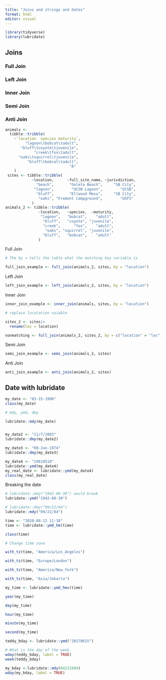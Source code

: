 ```yaml
---
title: "Joins and strings and dates"
format: html
editor: visual
---
```


```r
library(tidyverse)
library(lubridate)
```

## Joins

### Full Join

### Left Join

### Inner Join

### Semi Join

### Anti Join

```r
animals <-
  tibble::tribble(
    ~`location	species	maturity`,
         "lagoon\tbobcat\tadult",
       "bluff\tcoyote\tjuvenile",
             "creek\tfox\tadult",
      "oaks\tsquirrel\tjuvenile",
          "bluff\tbobcat\tadult",
                             "Ȁ"
    )
 sites <- tibble::tribble(
            ~location,      ~full_site_name, ~jurisdiction,
              "beach",       "Goleta Beach",     "SB City",
             "lagoon",        "UCSB Lagoon",        "UCSB",
              "bluff",       "Ellwood Mesa",     "SB City",
               "oaks", "Fremont Campground",        "USFS"
            )
animals_2 <- tibble::tribble(
               ~location,   ~species,  ~maturity,
                "lagoon",   "bobcat",    "adult",
                 "bluff",   "coyote", "juvenile",
                 "creek",      "fox",    "adult",
                  "oaks", "squirrel", "juvenile",
                 "bluff",   "bobcat",    "adult"
               )

```

Full Join

```r

# The by = tells the table what the matching key variable is 

full_join_example <- full_join(animals_2, sites, by = "location")
```

Left Join

```r
left_join_example <- left_join(animals_2, sites, by = "location")
```

Inner Join

```r
inner_join_example <- inner_join(animals, sites, by = "location")
```

```r
# replace locatation vaiable

sites_2 <- sites|>
  rename(loc = location)
```

```r
nonmatching <- full_join(animals_2, sites_2, by = c("location" = "loc"))
```

Semi Join

```r
semi_join_example <- semi_join(animals_2, sites)
```

Anti Join

```r
anti_join_example <- anti_join(animals_2, sites)
```

## Date with lubridate

```r
my_date <- "03-15-1998"
class(my_date)

# mdy, ymd, dmy

lubridate::mdy(my_date)


my_date2 <- "11/7/2003"
lubridate::dmy(my_date2)

my_date3 <- "08-Jun-1974"
lubridate::dmy(my_date3)

my_date4 <- "19610518"
lubridate::ymd(my_date4)
my_real_date <- lubridate::ymd(my_date4)
class(my_real_date)
```

Breaking the date

```r
# lubridate::mdy("1942-08-30") would break 
lubridate::ymd("1942-08-30")

# lubridate::dmy("09/22/84")
lubridate::mdy("09/22/84")
```

```r
time <- "2020-08-12 11:18"
time <- lubridate::ymd_hm(time)

class(time)
```

```r
# Change time zone

with_tz(time, "America/Los_Angeles")

with_tz(time, "Europe/London")

with_tz(time, "America/New_York")

with_tz(time, "Asia/Jakarta")

my_time <- lubridate::ymd_hms(time)

year(my_time)

day(my_time)

hour(my_time)

minute(my_time)

second(my_time)
```

```r
teddy_bday <- lubridate::ymd("20170615")

# What is the day of the week
wday(teddy_bday, label = TRUE)
week(teddy_bday)

my_bday <-lubridate::mdy(04231994)
wday(my_bday, label = TRUE)
```

